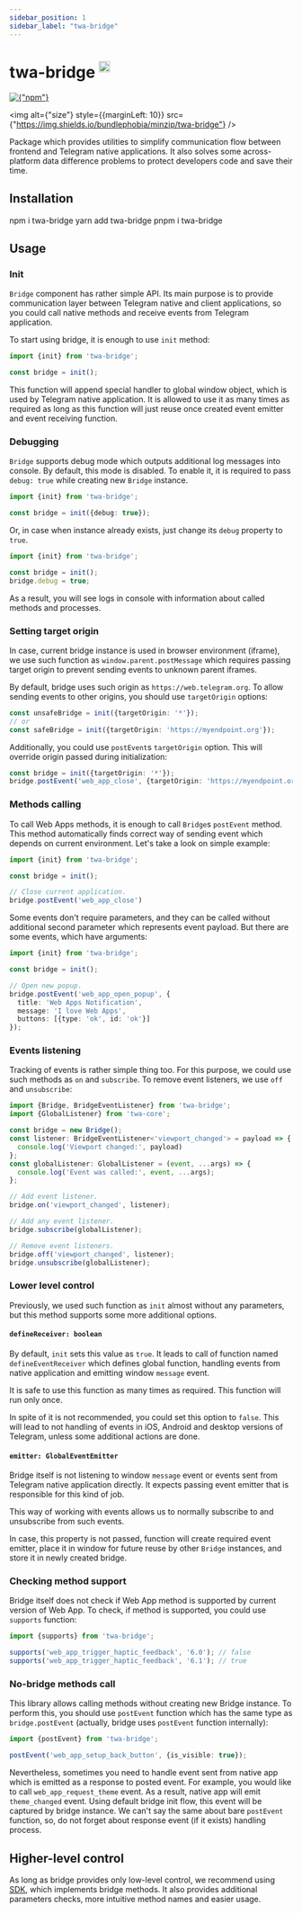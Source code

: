 ```yaml
---
sidebar_position: 1
sidebar_label: "twa-bridge"
---
```


# twa-bridge <sup><img src="https://static.npmjs.com/255a118f56f5346b97e56325a1217a16.svg" alt="ts" width="20"/></sup>

<div style={{marginBottom: 10}}>
  <a href={"https://npmjs.com/package/twa-bridge"}>
    <img alt={"npm"} src={"https://img.shields.io/npm/v/twa-bridge?logo=npm"}/>
  </a>

  <img
    alt={"size"}
    style={{marginLeft: 10}}
    src={"https://img.shields.io/bundlephobia/minzip/twa-bridge"}
  />
</div>

Package which provides utilities to simplify communication flow between
frontend and Telegram native applications. It also solves some across-platform
data difference problems to protect developers code and save their time.

## Installation


<Tabs>
  <TabItem value="npm" label="npm" default>
    <CodeBlock language={"bash"}>
      npm i twa-bridge
    </CodeBlock>
  </TabItem>
  <TabItem value="yarn" label="yarn">
    <CodeBlock language={"bash"}>
      yarn add twa-bridge
    </CodeBlock>
  </TabItem>
  <TabItem value="pnpm" label="pnpm">
    <CodeBlock language={"bash"}>
      pnpm i twa-bridge
    </CodeBlock>
  </TabItem>
</Tabs>

## Usage

### Init

`Bridge` component has rather simple API. Its main purpose is to provide
communication layer between Telegram native and client applications, so you
could call native methods and receive events from Telegram application.

To start using bridge, it is enough to use `init` method:

```typescript
import {init} from 'twa-bridge';

const bridge = init();
```

This function will append special handler to global window object, which is
used by Telegram native application. It is allowed to use it as many times
as required as long as this function will just reuse once created event emitter
and event receiving function.

### Debugging

`Bridge` supports debug mode which outputs additional log messages into console.
By default, this mode is disabled. To enable it, it is required to pass
`debug: true` while creating new `Bridge` instance.

```typescript
import {init} from 'twa-bridge';

const bridge = init({debug: true});
```

Or, in case when instance already exists, just change its `debug` property
to `true`.

```typescript
import {init} from 'twa-bridge';

const bridge = init();
bridge.debug = true;
```

As a result, you will see logs in console with information about called
methods and processes.

### Setting target origin

In case, current bridge instance is used in browser environment (iframe),
we use such function as `window.parent.postMessage` which requires passing
target origin to prevent sending events to unknown parent iframes.

By default, bridge uses such origin as `https://web.telegram.org`. To allow
sending events to other origins, you should use `targetOrigin` options:

```typescript
const unsafeBridge = init({targetOrigin: '*'});
// or
const safeBridge = init({targetOrigin: 'https://myendpoint.org'});
```

Additionally, you could use `postEvent`s `targetOrigin` option. This will
override origin passed during initialization:

```typescript
const bridge = init({targetOrigin: '*'});
bridge.postEvent('web_app_close', {targetOrigin: 'https://myendpoint.org'})
```

### Methods calling

To call Web Apps methods, it is enough to call `Bridge`s `postEvent` method.
This method automatically finds correct way of sending event which depends
on current environment. Let's take a look on simple example:

```typescript
import {init} from 'twa-bridge';

const bridge = init();

// Close current application.
bridge.postEvent('web_app_close')
```

Some events don't require parameters, and they can be called without additional
second parameter which represents event payload. But there are some events,
which have arguments:

```typescript
import {init} from 'twa-bridge';

const bridge = init();

// Open new popup.
bridge.postEvent('web_app_open_popup', {
  title: 'Web Apps Notification',
  message: 'I love Web Apps',
  buttons: [{type: 'ok', id: 'ok'}]
});
```

### Events listening

Tracking of events is rather simple thing too. For this purpose, we could
use such methods as `on` and `subscribe`. To remove event listeners, we
use `off` and `unsubscribe`:

```typescript
import {Bridge, BridgeEventListener} from 'twa-bridge';
import {GlobalListener} from 'twa-core';

const bridge = new Bridge();
const listener: BridgeEventListener<'viewport_changed'> = payload => {
  console.log('Viewport changed:', payload)
};
const globalListener: GlobalListener = (event, ...args) => {
  console.log('Event was called:', event, ...args);
};

// Add event listener.
bridge.on('viewport_changed', listener);

// Add any event listener.
bridge.subscribe(globalListener);

// Remove event listeners.
bridge.off('viewport_changed', listener);
bridge.unsubscribe(globalListener);
```

### Lower level control

Previously, we used such function as `init` almost without any parameters,
but this method supports some more additional options.

#### `defineReceiver: boolean`

By default, `init` sets this value as `true`. It leads to call of function
named `defineEventReceiver` which defines global function, handling events
from native application and emitting window `message` event.

It is safe to use this function as many times as required. This function
will run only once.

In spite of it is not recommended, you could set this option to `false`.
This will lead to not handling of events in iOS, Android and desktop
versions of Telegram, unless some additional actions are done.

#### `emitter: GlobalEventEmitter`

Bridge itself is not listening to window `message` event or events sent
from Telegram native application directly. It expects passing event emitter
that is responsible for this kind of job.

This way of working with events allows us to normally subscribe to and
unsubscribe from such events.

In case, this property is not passed, function will create required event
emitter, place it in window for future reuse by other `Bridge` instances,
and store it in newly created bridge.

### Checking method support

Bridge itself does not check if Web App method is supported by current
version of Web App. To check, if method is supported, you could use `supports`
function:

```typescript
import {supports} from 'twa-bridge';

supports('web_app_trigger_haptic_feedback', '6.0'); // false
supports('web_app_trigger_haptic_feedback', '6.1'); // true
```

### No-bridge methods call

This library allows calling methods without creating new Bridge instance. To
perform this, you should use `postEvent` function which has the same
type as `bridge.postEvent` (actually, bridge uses `postEvent` function
internally):

```typescript
import {postEvent} from 'twa-bridge';

postEvent('web_app_setup_back_button', {is_visible: true});
```

Nevertheless, sometimes you need to handle event sent from native app which is
emitted as a response to posted event. For example, you would like to
call `web_app_request_theme` event. As a result, native app will emit
`theme_changed` event. Using default bridge init flow, this event will
be captured by bridge instance. We can't say the same about bare `postEvent` function,
so, do not forget about response event (if it exists) handling process.

## Higher-level control

As long as bridge provides only low-level control, we recommend using
[SDK](./twa-sdk), which
implements bridge methods. It also provides additional parameters checks, more
intuitive method names and easier usage.